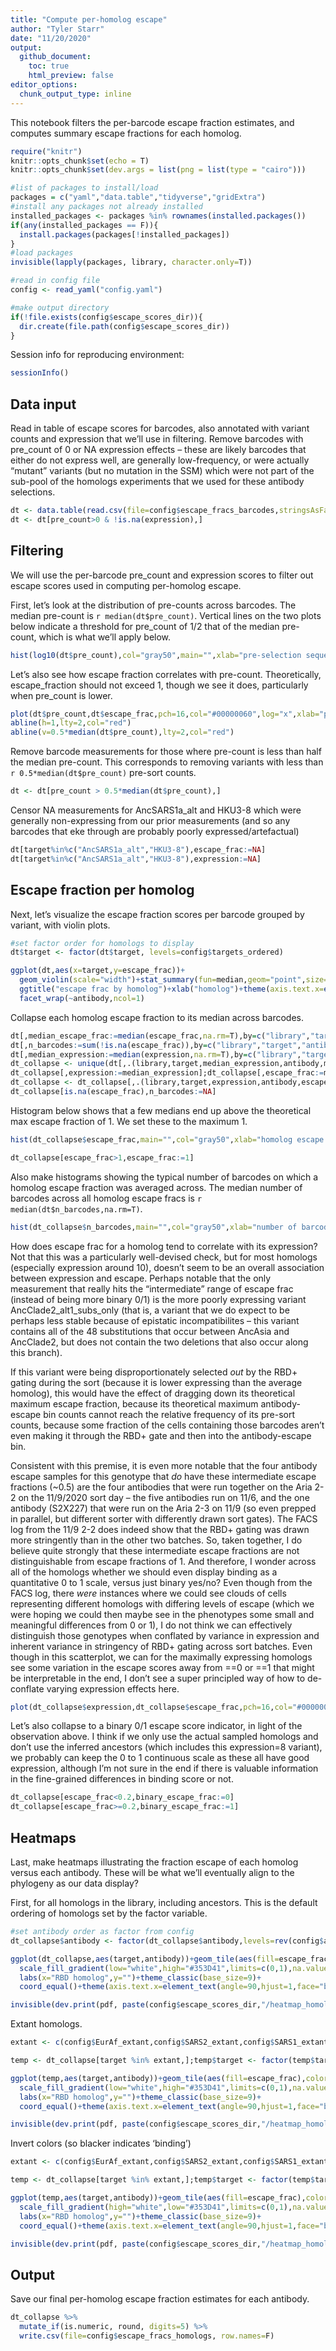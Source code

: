 ```yaml
---
title: "Compute per-homolog escape"
author: "Tyler Starr"
date: "11/20/2020"
output:
  github_document:
    toc: true
    html_preview: false
editor_options: 
  chunk_output_type: inline
---
```


This notebook filters the per-barcode escape fraction estimates, and computes summary escape fractions for each homolog.

```r
require("knitr")
knitr::opts_chunk$set(echo = T)
knitr::opts_chunk$set(dev.args = list(png = list(type = "cairo")))

#list of packages to install/load
packages = c("yaml","data.table","tidyverse","gridExtra")
#install any packages not already installed
installed_packages <- packages %in% rownames(installed.packages())
if(any(installed_packages == F)){
  install.packages(packages[!installed_packages])
}
#load packages
invisible(lapply(packages, library, character.only=T))

#read in config file
config <- read_yaml("config.yaml")

#make output directory
if(!file.exists(config$escape_scores_dir)){
  dir.create(file.path(config$escape_scores_dir))
}
```
Session info for reproducing environment:
```r
sessionInfo()
```

## Data input

Read in table of escape scores for barcodes, also annotated with variant counts and expression that we'll use in filtering. Remove barcodes with pre_count of 0 or NA expression effects -- these are likely barcodes that either do not express well, are generally low-frequency, or were actually "mutant" variants (but no mutation in the SSM) which were not part of the sub-pool of the homologs experiments that we used for these antibody selections.

```r
dt <- data.table(read.csv(file=config$escape_fracs_barcodes,stringsAsFactors = F))
dt <- dt[pre_count>0 & !is.na(expression),]
```

## Filtering

We will use the per-barcode pre_count and expression scores to filter out escape scores used in computing per-homolog escape.

First, let's look at the distribution of pre-counts across barcodes. The median pre-count is `r median(dt$pre_count)`. Vertical lines on the two plots below indicate a threshold for pre_count of 1/2 that of the median pre-count, which is what we'll apply below.

```r
hist(log10(dt$pre_count),col="gray50",main="",xlab="pre-selection sequencing count (log10 scale)");abline(v=log10(0.5*median(dt$pre_count)),col="red",lty=2)

```
Let's also see how escape fraction correlates with pre-count. Theoretically, escape_fraction should not exceed 1, though we see it does, particularly when pre_count is lower.

```r
plot(dt$pre_count,dt$escape_frac,pch=16,col="#00000060",log="x",xlab="pre-count (log scale)",ylab="escape fraction (shouldn't exceed 1)")
abline(h=1,lty=2,col="red")
abline(v=0.5*median(dt$pre_count),lty=2,col="red")
```

Remove barcode measurements for those where pre-count is less than half the median pre-count. This corresponds to removing variants with less than `r 0.5*median(dt$pre_count)` pre-sort counts.

```r
dt <- dt[pre_count > 0.5*median(dt$pre_count),]
```

Censor NA measurements for AncSARS1a_alt and HKU3-8 which were generally non-expressing from our prior measurements (and so any barcodes that eke through are probably poorly expressed/artefactual)

```r
dt[target%in%c("AncSARS1a_alt","HKU3-8"),escape_frac:=NA]
dt[target%in%c("AncSARS1a_alt","HKU3-8"),expression:=NA]
```

## Escape fraction per homolog

Next, let's visualize the escape fraction scores per barcode grouped by variant, with violin plots.

```r
#set factor order for homologs to display
dt$target <- factor(dt$target, levels=config$targets_ordered)

ggplot(dt,aes(x=target,y=escape_frac))+
  geom_violin(scale="width")+stat_summary(fun=median,geom="point",size=1)+
  ggtitle("escape frac by homolog")+xlab("homolog")+theme(axis.text.x=element_text(angle=-90,hjust=0))+
  facet_wrap(~antibody,ncol=1)

```

Collapse each homolog escape fraction to its median across barcodes.

```r
dt[,median_escape_frac:=median(escape_frac,na.rm=T),by=c("library","target","antibody")] #median escape across all barcodes for a homolog
dt[,n_barcodes:=sum(!is.na(escape_frac)),by=c("library","target","antibody")] #the number of barcodes on which a homolog median escape was calculated
dt[,median_expression:=median(expression,na.rm=T),by=c("library","target")] #the average expression of that homolog
dt_collapse <- unique(dt[,.(library,target,median_expression,antibody,median_escape_frac,n_barcodes)]) #collapse down to homolog-level data instead of barcode-level
dt_collapse[,expression:=median_expression];dt_collapse[,escape_frac:=median_escape_frac] #rename median quantities to just now be the homolog-level quantity
dt_collapse <- dt_collapse[,.(library,target,expression,antibody,escape_frac,n_barcodes)]
dt_collapse[is.na(escape_frac),n_barcodes:=NA]
```

Histogram below shows that a few medians end up above the theoretical max escape fraction of 1. We set these to the maximum 1.

```r
hist(dt_collapse$escape_frac,main="",col="gray50",xlab="homolog escape fraction",breaks=20)

dt_collapse[escape_frac>1,escape_frac:=1]
```

Also make histograms showing the typical number of barcodes on which a homolog escape fraction was averaged across. The median number of barcodes across all homolog escape fracs is `r median(dt$n_barcodes,na.rm=T)`.

```r
hist(dt_collapse$n_barcodes,main="",col="gray50",xlab="number of barcodes",breaks=20)
```

How does escape frac for a homolog tend to correlate with its expression? Not that this was a particularly well-devised check, but for most homologs (especially expression around 10), doesn't seem to be an overall association between expression and escape. Perhaps notable that the only measurement that really hits the "intermediate" range of escape frac (instead of being more binary 0/1) is the more poorly expressing variant AncClade2_alt1_subs_only (that is, a variant that we do expect to be perhaps less stable because of epistatic incompatibilites -- this variant contains all of the 48 substitutions that occur between AncAsia and AncClade2, but does not contain the two deletions that also occur along this branch).

If this variant were being disproportionately selected *out* by the RBD+ gating during the sort (because it is lower expressing than the average homolog), this would have the effect of dragging down its theoretical maximum escape fraction, because its theoretical maximum antibody-escape bin counts cannot reach the relative frequency of its pre-sort counts, because some fraction of the cells containing those barcodes aren't even making it through the RBD+ gate and then into the antibody-escape bin.

Consistent with this premise, it is even more notable that the four antibody escape samples for this genotype that *do* have these intermediate escape fractions (~0.5) are the four antibodies that were run together on the Aria 2-2 on the 11/9/2020 sort day -- the five antibodies run on 11/6, and the one antibody (S2X227) that were run on the Aria 2-3 on 11/9 (so even prepped in parallel, but different sorter with differently drawn sort gates). The FACS log from the 11/9 2-2 does indeed show that the RBD+ gating was drawn more stringently than in the other two batches. So, taken together, I do believe quite strongly that these intermediate escape fractions are not distinguishable from escape fractions of 1. And therefore, I wonder across all of the homologs whether we should even display binding as a quantitative 0 to 1 scale, versus just binary yes/no? Even though from the FACS log, there *were* instances where we could see clouds of cells representing different homologs with differing levels of escape (which we were hoping we could then maybe see in the phenotypes some small and meaningful differences from 0 or 1), I do not think we can effectively distinguish those genotypes when conflated by variance in expression and inherent variance in stringency of RBD+ gating across sort batches. Even though in this scatterplot, we can for the maximally expressing homologs see some variation in the escape scores away from ==0 or ==1 that might be interpretable in the end, I don't see a super principled way of how to de-conflate varying expression effects here.

```r
plot(dt_collapse$expression,dt_collapse$escape_frac,pch=16,col="#00000066",xlab="homolog expression",ylab="homolog escape fraction")
```

Let's also collapse to a binary 0/1 escape score indicator, in light of the observation above. I think if we only use the actual sampled homologs and don't use the inferred ancestors (which includes this expression=8 variant), we probably can keep the 0 to 1 continuous scale as these all have good expression, although I'm not sure in the end if there is valuable information in the fine-grained differences in binding score or not.

```r
dt_collapse[escape_frac<0.2,binary_escape_frac:=0]
dt_collapse[escape_frac>=0.2,binary_escape_frac:=1]
```

## Heatmaps

Last, make heatmaps illustrating the fraction escape of each homolog versus each antibody. These will be what we'll eventually align to the phylogeny as our data display?

First, for all homologs in the library, including ancestors. This is the default ordering of homologs set by the factor variable.

```r
#set antibody order as factor from config
dt_collapse$antibody <- factor(dt_collapse$antibody,levels=rev(config$antibodies_ordered))

ggplot(dt_collapse,aes(target,antibody))+geom_tile(aes(fill=escape_frac),color="black",lwd=0.1)+
  scale_fill_gradient(low="white",high="#353D41",limits=c(0,1),na.value="cyan")+
  labs(x="RBD homolog",y="")+theme_classic(base_size=9)+
  coord_equal()+theme(axis.text.x=element_text(angle=90,hjust=1,face="bold"))

invisible(dev.print(pdf, paste(config$escape_scores_dir,"/heatmap_homologs_all.pdf",sep="")))
```

Extant homologs.

```r
extant <- c(config$EurAf_extant,config$SARS2_extant,config$SARS1_extant,config$Clade2_extant)

temp <- dt_collapse[target %in% extant,];temp$target <- factor(temp$target,levels=extant)

ggplot(temp,aes(target,antibody))+geom_tile(aes(fill=escape_frac),color="black",lwd=0.1)+
  scale_fill_gradient(low="white",high="#353D41",limits=c(0,1),na.value="cyan")+
  labs(x="RBD homolog",y="")+theme_classic(base_size=9)+
  coord_equal()+theme(axis.text.x=element_text(angle=90,hjust=1,face="bold"))

invisible(dev.print(pdf, paste(config$escape_scores_dir,"/heatmap_homologs_extant.pdf",sep="")))
```

Invert colors (so blacker indicates 'binding')

```r
extant <- c(config$EurAf_extant,config$SARS2_extant,config$SARS1_extant,config$Clade2_extant)

temp <- dt_collapse[target %in% extant,];temp$target <- factor(temp$target,levels=extant)

ggplot(temp,aes(target,antibody))+geom_tile(aes(fill=escape_frac),color="black",lwd=0.1)+
  scale_fill_gradient(high="white",low="#353D41",limits=c(0,1),na.value="cyan")+
  labs(x="RBD homolog",y="")+theme_classic(base_size=9)+
  coord_equal()+theme(axis.text.x=element_text(angle=90,hjust=1,face="bold"))

invisible(dev.print(pdf, paste(config$escape_scores_dir,"/heatmap_homologs_extant_inverse_colors.pdf",sep="")))
```

## Output

Save our final per-homolog escape fraction estimates for each antibody.

```r
dt_collapse %>%
  mutate_if(is.numeric, round, digits=5) %>%
  write.csv(file=config$escape_fracs_homologs, row.names=F)

```

